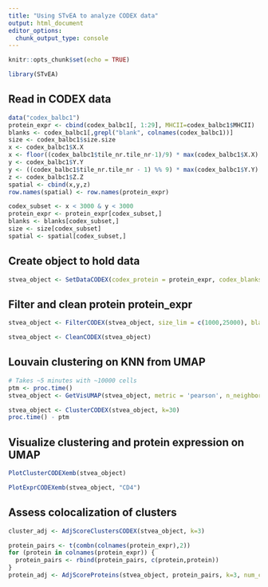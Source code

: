 ```yaml
---
title: "Using STvEA to analyze CODEX data"
output: html_document
editor_options: 
  chunk_output_type: console
---
```


```r
knitr::opts_chunk$set(echo = TRUE)
```

```r
library(STvEA)
```

## Read in CODEX data
```r
data("codex_balbc1")
protein_expr <- cbind(codex_balbc1[, 1:29], MHCII=codex_balbc1$MHCII)
blanks <- codex_balbc1[,grepl("blank", colnames(codex_balbc1))]
size <- codex_balbc1$size.size
x <- codex_balbc1$X.X
x <- floor((codex_balbc1$tile_nr.tile_nr-1)/9) * max(codex_balbc1$X.X) + x
y <- codex_balbc1$Y.Y
y <- ((codex_balbc1$tile_nr.tile_nr - 1) %% 9) * max(codex_balbc1$Y.Y) + y
z <- codex_balbc1$Z.Z
spatial <- cbind(x,y,z)
row.names(spatial) <- row.names(protein_expr)
```

```r
codex_subset <- x < 3000 & y < 3000
protein_expr <- protein_expr[codex_subset,]
blanks <- blanks[codex_subset,]
size <- size[codex_subset]
spatial <- spatial[codex_subset,]
```

## Create object to hold data
```r
stvea_object <- SetDataCODEX(codex_protein = protein_expr, codex_blanks = blanks, codex_size = size, codex_spatial = as.data.frame(spatial))
```

## Filter and clean protein protein_expr
```r
stvea_object <- FilterCODEX(stvea_object, size_lim = c(1000,25000), blank_lower = c(-1200, -1200, -1200, -1200), blank_upper = c(6000,2500,5000,2500))

stvea_object <- CleanCODEX(stvea_object)
```

## Louvain clustering on KNN from UMAP
```r
# Takes ~5 minutes with ~10000 cells
ptm <- proc.time()
stvea_object <- GetVisUMAP(stvea_object, metric = 'pearson', n_neighbors=30, min_dist=0.1, negative_sample_rate = 50)

stvea_object <- ClusterCODEX(stvea_object, k=30)
proc.time() - ptm
```

## Visualize clustering and protein expression on UMAP 
```r
PlotClusterCODEXemb(stvea_object)
```

```r
PlotExprCODEXemb(stvea_object, "CD4")
```

## Assess colocalization of clusters
```r
cluster_adj <- AdjScoreClustersCODEX(stvea_object, k=3)
```

```r
protein_pairs <- t(combn(colnames(protein_expr),2))
for (protein in colnames(protein_expr)) {
  protein_pairs <- rbind(protein_pairs, c(protein,protein))
}
protein_adj <- AdjScoreProteins(stvea_object, protein_pairs, k=3, num_cores=8)
```
